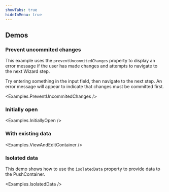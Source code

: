 ```yaml
---
showTabs: true
hideInMenu: true
---
```



## Demos

### Prevent uncommited changes

This example uses the `preventUncommitedChanges` property to display an error message if the user has made changes and attempts to navigate to the next Wizard step.

Try entering something in the input field, then navigate to the next step. An error message will appear to indicate that changes must be committed first.

<Examples.PreventUncommitedChanges />

### Initially open

<Examples.InitiallyOpen />

### With existing data

<Examples.ViewAndEditContainer />

### Isolated data

This demo shows how to use the `isolatedData` property to provide data to the PushContainer.

<Examples.IsolatedData />
